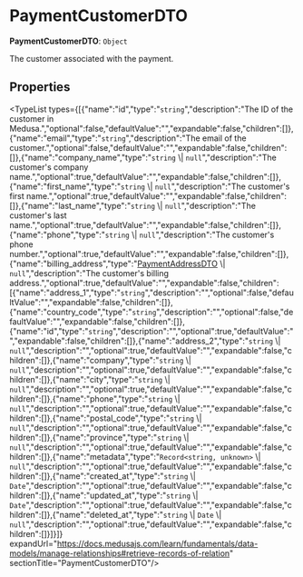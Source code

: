 
# PaymentCustomerDTO

 **PaymentCustomerDTO**: `Object`

The customer associated with the payment.

## Properties

<TypeList types={[{"name":"id","type":"`string`","description":"The ID of the customer in Medusa.","optional":false,"defaultValue":"","expandable":false,"children":[]},{"name":"email","type":"`string`","description":"The email of the customer.","optional":false,"defaultValue":"","expandable":false,"children":[]},{"name":"company_name","type":"`string` \\| `null`","description":"The customer's company name.","optional":true,"defaultValue":"","expandable":false,"children":[]},{"name":"first_name","type":"`string` \\| `null`","description":"The customer's first name.","optional":true,"defaultValue":"","expandable":false,"children":[]},{"name":"last_name","type":"`string` \\| `null`","description":"The customer's last name.","optional":true,"defaultValue":"","expandable":false,"children":[]},{"name":"phone","type":"`string` \\| `null`","description":"The customer's phone number.","optional":true,"defaultValue":"","expandable":false,"children":[]},{"name":"billing_address","type":"[PaymentAddressDTO](../types.PaymentAddressDTO/page.mdx) \\| `null`","description":"The customer's billing address.","optional":true,"defaultValue":"","expandable":false,"children":[{"name":"address_1","type":"`string`","description":"","optional":false,"defaultValue":"","expandable":false,"children":[]},{"name":"country_code","type":"`string`","description":"","optional":false,"defaultValue":"","expandable":false,"children":[]},{"name":"id","type":"`string`","description":"","optional":true,"defaultValue":"","expandable":false,"children":[]},{"name":"address_2","type":"`string` \\| `null`","description":"","optional":true,"defaultValue":"","expandable":false,"children":[]},{"name":"company","type":"`string` \\| `null`","description":"","optional":true,"defaultValue":"","expandable":false,"children":[]},{"name":"city","type":"`string` \\| `null`","description":"","optional":true,"defaultValue":"","expandable":false,"children":[]},{"name":"phone","type":"`string` \\| `null`","description":"","optional":true,"defaultValue":"","expandable":false,"children":[]},{"name":"postal_code","type":"`string` \\| `null`","description":"","optional":true,"defaultValue":"","expandable":false,"children":[]},{"name":"province","type":"`string` \\| `null`","description":"","optional":true,"defaultValue":"","expandable":false,"children":[]},{"name":"metadata","type":"`Record<string, unknown>` \\| `null`","description":"","optional":true,"defaultValue":"","expandable":false,"children":[]},{"name":"created_at","type":"`string` \\| `Date`","description":"","optional":true,"defaultValue":"","expandable":false,"children":[]},{"name":"updated_at","type":"`string` \\| `Date`","description":"","optional":true,"defaultValue":"","expandable":false,"children":[]},{"name":"deleted_at","type":"`string` \\| `Date` \\| `null`","description":"","optional":true,"defaultValue":"","expandable":false,"children":[]}]}]} expandUrl="https://docs.medusajs.com/learn/fundamentals/data-models/manage-relationships#retrieve-records-of-relation" sectionTitle="PaymentCustomerDTO"/>
